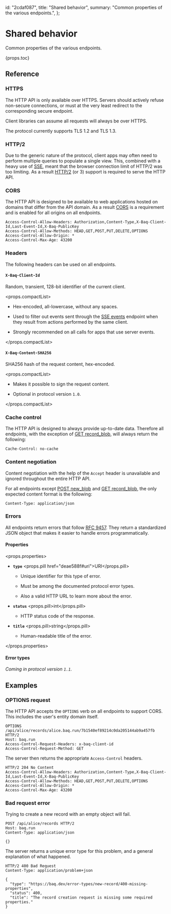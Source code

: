   id: "2cdaf087",
  title: "Shared behavior",
  summary: "Common properties of the various endpoints.",
};

# Shared behavior

Common properties of the various endpoints.

{props.toc}

## Reference

### HTTPS

The HTTP API is only available over HTTPS. Servers should actively refuse non-secure connections, or must at the very least redirect to the corresponding secure endpoint.

Client libraries can assume all requests will always be over HTTPS.

The protocol currently supports TLS 1.2 and TLS 1.3.

### HTTP/2

Due to the generic nature of the protocol, client apps may often need to perform multiple queries to populate a single view. This, combined with a heavy use of [SSE](https://developer.mozilla.org/en-US/docs/Web/API/Server-sent_events/Using_server-sent_events), meant that the browser connection limit of HTTP/2 was too limiting. As a result [HTTP/2](https://developer.mozilla.org/en-US/docs/Glossary/HTTP_2) (or 3) support is required to serve the HTTP API.

### CORS

The HTTP API is designed to be available to web applications hosted on domains that differ from the API domain. As a result [CORS](https://developer.mozilla.org/en-US/docs/Web/HTTP/CORS) is a requirement and is enabled for all origins on all endpoints.

```http
Access-Control-Allow-Headers: Authorization,Content-Type,X-Baq-Client-Id,Last-Event-Id,X-Baq-PublicKey
Access-Control-Allow-Methods: HEAD,GET,POST,PUT,DELETE,OPTIONS
Access-Control-Allow-Origin: *
Access-Control-Max-Age: 43200
```

### Headers

The following headers can be used on all endpoints.

#### `X-Baq-Client-Id`

Random, transient, 128-bit identifier of the current client.

<props.compactList>

- Hex-encoded, all-lowercase, without any spaces.

- Used to filter out events sent through the [SSE events](97c0b7ee) endpoint when they result from actions performed by the same client.

- Strongly recommended on all calls for apps that use server events.

</props.compactList>

#### `X-Baq-Content-SHA256`

SHA256 hash of the request content, hex-encoded.

<props.compactList>

- Makes it possible to sign the request content.

- Optional in protocol version `1.0`.

</props.compactList>

### Cache control

The HTTP API is designed to always provide up-to-date data. Therefore all endpoints, with the exception of [GET record_blob](36a96563), will always return the following:

```http
Cache-Control: no-cache
```

### Content negotiation

Content negotiation with the help of the `Accept` header is unavailable and ignored throughout the entire HTTP API.

For all endpoints except [POST new_blob](934f5c75) and [GET record_blob](36a96563), the only expected content format is the following:

```http
Content-Type: application/json
```

### Errors

All endpoints return errors that follow [RFC 9457](https://datatracker.ietf.org/doc/html/rfc9457). They return a standardized JSON object that makes it easier to handle errors programmatically.

#### Properties

<props.properties>

- **`type`** <props.pill href="deae588f#uri">URI</props.pill>

  - Unique identifier for this type of error.

  - Must be among the documented protocol error types.

  - Also a valid HTTP URL to learn more about the error.

- **`status`** <props.pill>int</props.pill>

  - HTTP status code of the response.

- **`title`** <props.pill>string</props.pill>

  - Human-readable title of the error.

</props.properties>

#### Error types

_Coming in protocol version `1.1`._

## Examples

### OPTIONS request

The HTTP API accepts the `OPTIONS` verb on all endpoints to support CORS. This includes the user's entity domain itself.

```http
OPTIONS /api/alice/records/alice.baq.run/7b1540ef89214c0da205144ab9a457fb HTTP/2
Host: baq.run
Access-Control-Request-Headers: x-baq-client-id
Access-Control-Request-Method: GET
```

The server then returns the appropriate `Access-Control` headers.

```http
HTTP/2 204 No Content
Access-Control-Allow-Headers: Authorization,Content-Type,X-Baq-Client-Id,Last-Event-Id,X-Baq-PublicKey
Access-Control-Allow-Methods: HEAD,GET,POST,PUT,DELETE,OPTIONS
Access-Control-Allow-Origin: *
Access-Control-Max-Age: 43200
```

### Bad request error

Trying to create a new record with an empty object will fail.

```http
POST /api/alice/records HTTP/2
Host: baq.run
Content-Type: application/json

{}
```

The server returns a unique error type for this problem, and a general explanation of what happened.

```http
HTTP/2 400 Bad Request
Content-Type: application/problem+json

{
  "type": "https://baq.dev/error-types/new-record/400-missing-properties",
  "status": 400,
  "title": "The record creation request is missing some required properties."
}
```
